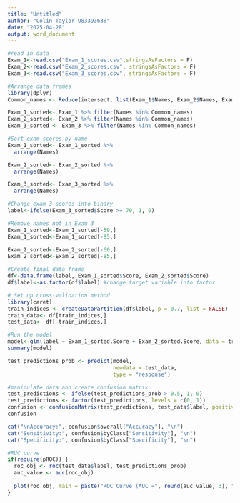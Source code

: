 ```yaml
---
title: "Untitled"
author: "Colin Taylor U83393638"
date: "2025-04-28"
output: word_document
---
```


```r
#read in data
Exam_1<-read.csv("Exam_1_scores.csv",stringsAsFactors = F)
Exam_2<-read.csv("Exam_2_scores.csv", stringsAsFactors = F)
Exam_3<-read.csv("Exam_3_scores.csv", stringsAsFactors = F)
```

```r
#Arrange data frames
library(dplyr)
Common_names <- Reduce(intersect, list(Exam_1$Names, Exam_2$Names, Exam_3$Names))

Exam_1_sorted<- Exam_1 %>% filter(Names %in% Common_names)
Exam_2_sorted<- Exam_2 %>% filter(Names %in% Common_names)
Exam_3_sorted <- Exam_3 %>% filter(Names %in% Common_names)
```

```r
#Sort exam scores by name
Exam_1_sorted<- Exam_1_sorted %>% 
  arrange(Names)

Exam_2_sorted<- Exam_2_sorted %>% 
  arrange(Names)

Exam_3_sorted<- Exam_3_sorted %>% 
  arrange(Names)
```


```r
#Change exam 3 scores into binary
label<-ifelse(Exam_3_sorted$Score >= 70, 1, 0)
```

```r
#Remove names not in Exam 3
Exam_1_sorted<-Exam_1_sorted[-59,]
Exam_1_sorted<-Exam_1_sorted[-85,]

Exam_2_sorted<-Exam_2_sorted[-60,]
Exam_2_sorted<-Exam_2_sorted[-85,]
```

```r
#Create final data frame
df<-data.frame(label, Exam_1_sorted$Score, Exam_2_sorted$Score)
df$label<-as.factor(df$label) #change target variable into factor
```



```r
# Set up cross-validation method
library(caret)
train_indices <- createDataPartition(df$label, p = 0.7, list = FALSE)
train_data<- df[train_indices,]
test_data<- df[-train_indices,]
```


```r
#Run the model
model<-glm(label ~ Exam_1_sorted.Score + Exam_2_sorted.Score, data = train_data, family = binomial)
summary(model)
```

```r
test_predictions_prob <- predict(model, 
                                 newdata = test_data, 
                                 type = "response")
```


```r
#manipulate data and create confusion matrix
test_predictions <- ifelse(test_predictions_prob > 0.5, 1, 0)
test_predictions <- factor(test_predictions, levels = c(0, 1))
confusion <- confusionMatrix(test_predictions, test_data$label, positive = "1")
confusion
```

```r
cat("\nAccuracy:", confusion$overall["Accuracy"], "\n")
cat("Sensitivity:", confusion$byClass["Sensitivity"], "\n")
cat("Specificity:", confusion$byClass["Specificity"], "\n")
```

```r
#RUC curve
if(require(pROC)) {
  roc_obj <- roc(test_data$label, test_predictions_prob)
  auc_value <- auc(roc_obj)
  
  plot(roc_obj, main = paste("ROC Curve (AUC =", round(auc_value, 3), ")"))
}
```

